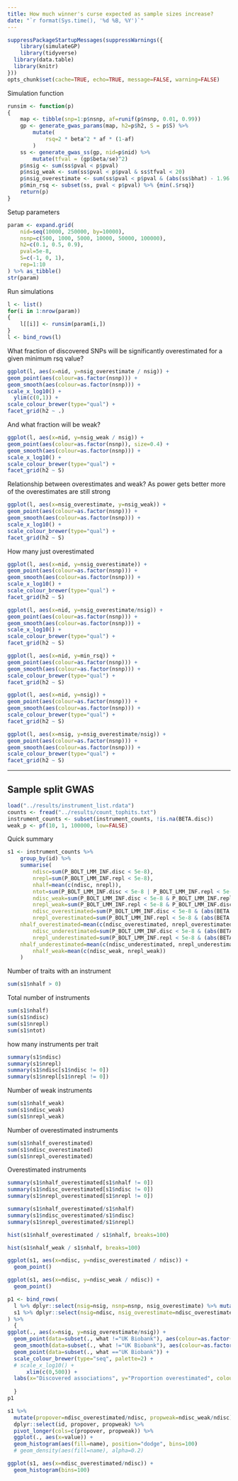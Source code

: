 ```yaml
---
title: How much winner's curse expected as sample sizes increase?
date: "`r format(Sys.time(), '%d %B, %Y')`"
---
```


```r
suppressPackageStartupMessages(suppressWarnings({
	library(simulateGP)
	library(tidyverse)
  library(data.table)
  library(knitr)
}))
opts_chunk$set(cache=TRUE, echo=TRUE, message=FALSE, warning=FALSE)
```

Simulation function

```r
runsim <- function(p)
{
	map <- tibble(snp=1:p$nsnp, af=runif(p$nsnp, 0.01, 0.99))
	gp <- generate_gwas_params(map, h2=p$h2, S = p$S) %>%
		mutate(
			rsq=2 * beta^2 * af * (1-af)
		)
	ss <- generate_gwas_ss(gp, nid=p$nid) %>%
		mutate(tfval = (gp$beta/se)^2)
	p$nsig <- sum(ss$pval < p$pval)
	p$nsig_weak <- sum(ss$pval < p$pval & ss$tfval < 20)
	p$nsig_overestimate <- sum(ss$pval < p$pval & (abs(ss$bhat) - 1.96 * ss$se) > abs(gp$beta))
	p$min_rsq <- subset(ss, pval < p$pval) %>% {min(.$rsq)}
	return(p)
}
```

Setup parameters

```r
param <- expand.grid(
	nid=seq(10000, 250000, by=10000),
	nsnp=c(500, 1000, 5000, 10000, 50000, 100000),
	h2=c(0.1, 0.5, 0.9),
	pval=5e-8,
	S=c(-1, 0, 1),
	rep=1:10
) %>% as_tibble()
str(param)
```

Run simulations

```r
l <- list()
for(i in 1:nrow(param))
{
	l[[i]] <- runsim(param[i,])
}
l <- bind_rows(l)
```

What fraction of discovered SNPs will be significantly overestimated for a given minimum rsq value?

```r
ggplot(l, aes(x=nid, y=nsig_overestimate / nsig)) +
geom_point(aes(colour=as.factor(nsnp))) +
geom_smooth(aes(colour=as.factor(nsnp))) +
scale_x_log10() +
  ylim(c(0,1)) +
scale_colour_brewer(type="qual") +
facet_grid(h2 ~ .)
```

And what fraction will be weak?

```r
ggplot(l, aes(x=nid, y=nsig_weak / nsig)) +
geom_point(aes(colour=as.factor(nsnp)), size=0.4) +
geom_smooth(aes(colour=as.factor(nsnp))) +
scale_x_log10() +
scale_colour_brewer(type="qual") +
facet_grid(h2 ~ S)
```

Relationship between overestimates and weak? As power gets better more of the overestimates are still strong

```r
ggplot(l, aes(x=nsig_overestimate, y=nsig_weak)) +
geom_point(aes(colour=as.factor(nsnp))) +
geom_smooth(aes(colour=as.factor(nsnp))) +
scale_x_log10() +
scale_colour_brewer(type="qual") +
facet_grid(h2 ~ S)
```

How many just overestimated

```r
ggplot(l, aes(x=nid, y=nsig_overestimate)) +
geom_point(aes(colour=as.factor(nsnp))) +
geom_smooth(aes(colour=as.factor(nsnp))) +
scale_x_log10() +
scale_colour_brewer(type="qual") +
facet_grid(h2 ~ S)
```

```r
ggplot(l, aes(x=nid, y=nsig_overestimate/nsig)) +
geom_point(aes(colour=as.factor(nsnp))) +
geom_smooth(aes(colour=as.factor(nsnp))) +
scale_x_log10() +
scale_colour_brewer(type="qual") +
facet_grid(h2 ~ S)
```


```r
ggplot(l, aes(x=nid, y=min_rsq)) +
geom_point(aes(colour=as.factor(nsnp))) +
geom_smooth(aes(colour=as.factor(nsnp))) +
scale_colour_brewer(type="qual") +
facet_grid(h2 ~ S)
```


```r
ggplot(l, aes(x=nid, y=nsig)) +
geom_point(aes(colour=as.factor(nsnp))) +
geom_smooth(aes(colour=as.factor(nsnp))) +
scale_colour_brewer(type="qual") +
facet_grid(h2 ~ S)
```


```r
ggplot(l, aes(x=nsig, y=nsig_overestimate/nsig)) +
geom_point(aes(colour=as.factor(nsnp))) +
geom_smooth(aes(colour=as.factor(nsnp))) +
scale_colour_brewer(type="qual") +
facet_grid(h2 ~ S)

```



---

## Sample split GWAS

```r

load("../results/instrument_list.rdata")
counts <- fread("../results/count_tophits.txt")
instrument_counts <- subset(instrument_counts, !is.na(BETA.disc))
weak_p <- pf(10, 1, 100000, low=FALSE)
```


Quick summary

```r
s1 <- instrument_counts %>%
	group_by(id) %>%
	summarise(
		ndisc=sum(P_BOLT_LMM_INF.disc < 5e-8),
		nrepl=sum(P_BOLT_LMM_INF.repl < 5e-8),
		nhalf=mean(c(ndisc, nrepl)),
		ntot=sum(P_BOLT_LMM_INF.disc < 5e-8 | P_BOLT_LMM_INF.repl < 5e-8),
		ndisc_weak=sum(P_BOLT_LMM_INF.disc < 5e-8 & P_BOLT_LMM_INF.repl > weak_p),
		nrepl_weak=sum(P_BOLT_LMM_INF.repl < 5e-8 & P_BOLT_LMM_INF.disc > weak_p),
		ndisc_overestimated=sum(P_BOLT_LMM_INF.disc < 5e-8 & (abs(BETA.disc) - 1.96 * SE.disc) > abs(BETA.repl)),
		nrepl_overestimated=sum(P_BOLT_LMM_INF.repl < 5e-8 & (abs(BETA.repl) - 1.96 * SE.repl) > abs(BETA.disc)),
    nhalf_overestimated=mean(c(ndisc_overestimated, nrepl_overestimated)),
		ndisc_underestimated=sum(P_BOLT_LMM_INF.disc < 5e-8 & (abs(BETA.disc) + 1.96 * SE.disc) < abs(BETA.repl)),
		nrepl_underestimated=sum(P_BOLT_LMM_INF.repl < 5e-8 & (abs(BETA.repl) + 1.96 * SE.repl) < abs(BETA.disc)),
    nhalf_underestimated=mean(c(ndisc_underestimated, nrepl_underestimated)),
		nhalf_weak=mean(c(ndisc_weak, nrepl_weak))
	)
```

Number of traits with an instrument

```r
sum(s1$nhalf > 0)
```

Total number of instruments

```r
sum(s1$nhalf)
sum(s1$ndisc)
sum(s1$nrepl)
sum(s1$ntot)
```

how many instruments per trait

```r
summary(s1$ndisc)
summary(s1$nrepl)
summary(s1$ndisc[s1$ndisc != 0])
summary(s1$nrepl[s1$nrepl != 0])
```

Number of weak instruments

```r
sum(s1$nhalf_weak)
sum(s1$ndisc_weak)
sum(s1$nrepl_weak)
```


Number of overestimated instruments

```r
sum(s1$nhalf_overestimated)
sum(s1$ndisc_overestimated)
sum(s1$nrepl_overestimated)
```
Overestimated instruments


```r
summary(s1$nhalf_overestimated[s1$nhalf != 0])
summary(s1$ndisc_overestimated[s1$ndisc != 0])
summary(s1$nrepl_overestimated[s1$nrepl != 0])
```

```r
summary(s1$nhalf_overestimated/s1$nhalf)
summary(s1$ndisc_overestimated/s1$ndisc)
summary(s1$nrepl_overestimated/s1$nrepl)
```

```r
hist(s1$nhalf_overestimated / s1$nhalf, breaks=100)
```

```r
hist(s1$nhalf_weak / s1$nhalf, breaks=100)
```



```r
ggplot(s1, aes(x=ndisc, y=ndisc_overestimated / ndisc)) +
  geom_point()
```

```r
ggplot(s1, aes(x=ndisc, y=ndisc_weak / ndisc)) +
  geom_point()
```

```r
p1 <- bind_rows(
  l %>% dplyr::select(nsig=nsig, nsnp=nsnp, nsig_overestimate) %>% mutate(what="Simulations"),
  s1 %>% dplyr::select(nsig=ndisc, nsig_overestimate=ndisc_overestimated) %>% mutate(what="UK Biobank")
) %>%
  {
ggplot(., aes(x=nsig, y=nsig_overestimate/nsig)) +
  geom_point(data=subset(., what !="UK Biobank"), aes(colour=as.factor(nsnp)), size=0.1, alpha=0.5) +
  geom_smooth(data=subset(., what !="UK Biobank"), aes(colour=as.factor(nsnp)), se=FALSE) +
  geom_point(data=subset(., what =="UK Biobank")) +
  scale_colour_brewer(type="seq", palette=2) +
  # scale_x_log10() +
      xlim(c(0,500)) +
  labs(x="Discovered associations", y="Proportion overestimated", colour="Number of causal variants", shape="")
    
  }
p1
```


```r
s1 %>% 
  mutate(propover=ndisc_overestimated/ndisc, propweak=ndisc_weak/ndisc) %>%
  dplyr::select(id, propover, propweak) %>%
  pivot_longer(cols=c(propover, propweak)) %>%
  ggplot(., aes(x=value)) +
  geom_histogram(aes(fill=name), position="dodge", bins=100)
  # geom_density(aes(fill=name), alpha=0.2)
```


```r
ggplot(s1, aes(x=ndisc_overestimated/ndisc)) +
  geom_histogram(bins=100)

```

